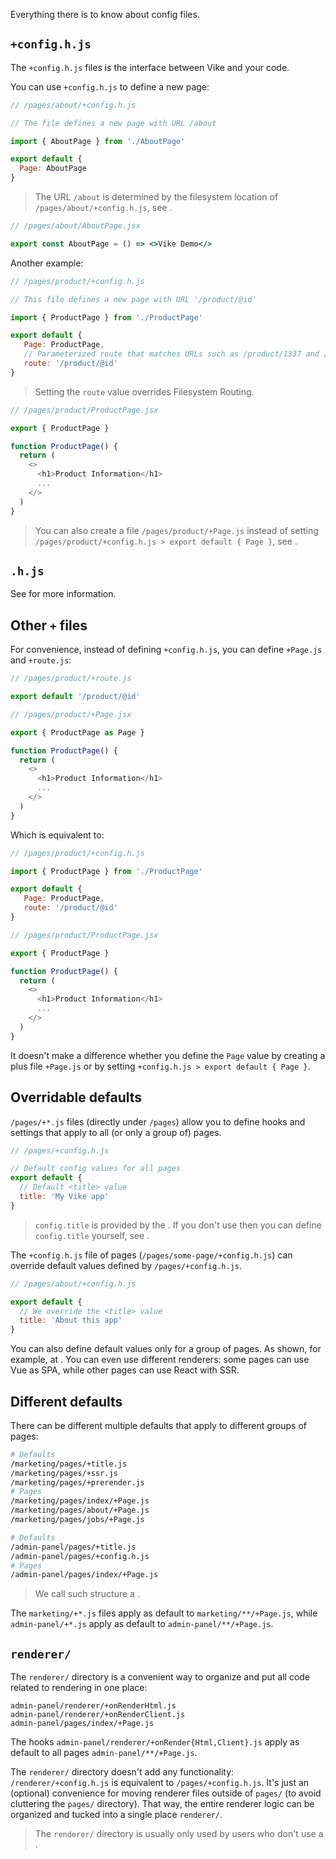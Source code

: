 
Everything there is to know about config files.


## `+config.h.js`

The `+config.h.js` files is the interface between Vike and your code.

You can use `+config.h.js` to define a new page:

```js
// /pages/about/+config.h.js

// The file defines a new page with URL /about

import { AboutPage } from './AboutPage'

export default {
  Page: AboutPage
}
```

> The URL `/about` is determined by the filesystem location of `/pages/about/+config.h.js`, see <Link href="/filesystem-routing" />.

```jsx
// /pages/about/AboutPage.jsx

export const AboutPage = () => <>Vike Demo</>
```

Another example:

```js
// /pages/product/+config.h.js

// This file defines a new page with URL '/product/@id'

import { ProductPage } from './ProductPage'

export default {
   Page: ProductPage,
   // Parameterized route that matches URLs such as /product/1337 and /product/macbook
   route: '/product/@id'
}
```

> Setting the `route` value overrides Filesystem Routing.

```js
// /pages/product/ProductPage.jsx

export { ProductPage }

function ProductPage() {
  return (
    <>
      <h1>Product Information</h1>
      ...
    </>
  )
}
```

> You can also create a file `/pages/product/+Page.js` instead of setting `/pages/product/+config.h.js > export default { Page }`, see <Link href="#other-files" doNotInferSectionTitle />.


## `.h.js`

<HeaderFileIntro />

See <Link href="/header-file" /> for more information.


## Other `+` files

For convenience, instead of defining <Link href="#config-h-js">`+config.h.js`</Link>, you can define `+Page.js` and `+route.js`:

```js
// /pages/product/+route.js

export default '/product/@id'
```
```js
// /pages/product/+Page.jsx

export { ProductPage as Page }

function ProductPage() {
  return (
    <>
      <h1>Product Information</h1>
      ...
    </>
  )
}
```

Which is equivalent to:


```js
// /pages/product/+config.h.js

import { ProductPage } from './ProductPage'

export default {
   Page: ProductPage,
   route: '/product/@id'
}
```

```js
// /pages/product/ProductPage.jsx

export { ProductPage }

function ProductPage() {
  return (
    <>
      <h1>Product Information</h1>
      ...
    </>
  )
}
```

It doesn't make a difference whether you define the `Page` value by creating a plus file `+Page.js` or by setting `+config.h.js > export default { Page }`.


## Overridable defaults

`/pages/+*.js` files (directly under `/pages`) allow you to define hooks and settings that apply to all (<Link href="#different-defaults">or only a group of</Link>) pages.

```js
// /pages/+config.h.js

// Default config values for all pages
export default {
  // Default <title> value
  title: 'My Vike app'
}
```

> `config.title` is provided by the <VikeExtensionsUiFrameworks />. If you don't use <VikeExtensionsUiFrameworksNames /> then you can define `config.title` yourself, see <Link href="/meta" />.

The `+config.h.js` file of pages (`/pages/some-page/+config.h.js`) can override default values defined by `/pages/+config.h.js`.

```js
// /pages/about/+config.h.js

export default {
  // We override the <title> value
  title: 'About this app'
}
```

You can also define default values only for a group of pages. As shown, for example, at <Link href="/file-structure#domain-driven" />. You can even use different renderers: some pages can use Vue as SPA, while other pages can use React with SSR.


## Different defaults

There can be different multiple defaults that apply to different groups of pages:

```bash
# Defaults
/marketing/pages/+title.js
/marketing/pages/+ssr.js
/marketing/pages/+prerender.js
# Pages
/marketing/pages/index/+Page.js
/marketing/pages/about/+Page.js
/marketing/pages/jobs/+Page.js

# Defaults
/admin-panel/pages/+title.js
/admin-panel/pages/+config.h.js
# Pages
/admin-panel/pages/index/+Page.js
```

> We call such structure a <Link text="domain-driven file structure" href='/file-structure#domain-driven' />.

The `marketing/+*.js` files apply as default to `marketing/**/+Page.js`, while `admin-panel/+*.js` apply as default to
`admin-panel/**/+Page.js`.


## `renderer/`

The `renderer/` directory is a convenient way to organize and put all code related to rendering in one place:

```
admin-panel/renderer/+onRenderHtml.js
admin-panel/renderer/+onRenderClient.js
admin-panel/pages/index/+Page.js
```

The hooks `admin-panel/renderer/+onRender{Html,Client}.js` apply as default to all pages `admin-panel/**/+Page.js`.

The `renderer/` directory doesn't add any functionality: `/renderer/+config.h.js` is equivalent to `/pages/+config.h.js`. It's just an (optional) convenience for moving renderer files outside of `pages/` (to avoid cluttering the `pages/` directory). That way, the entire renderer logic can be organized and tucked into a single place `renderer/`.

> The `renderer/` directory is usually only used by users who don't use a <VikeExtensionsUiFrameworks />.
